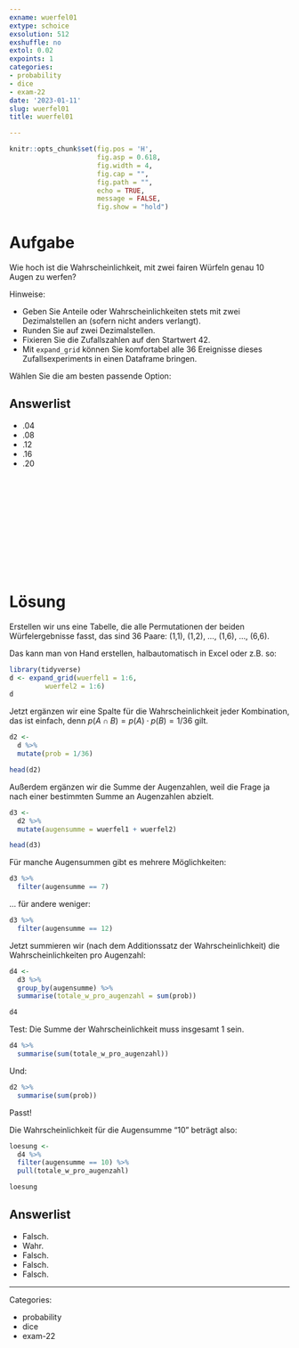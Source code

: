 ```yaml
---
exname: wuerfel01
extype: schoice
exsolution: 512
exshuffle: no
extol: 0.02
expoints: 1
categories:
- probability
- dice
- exam-22
date: '2023-01-11'
slug: wuerfel01
title: wuerfel01

---
```









```r
knitr::opts_chunk$set(fig.pos = 'H',
                      fig.asp = 0.618,
                      fig.width = 4,
                      fig.cap = "", 
                      fig.path = "",
                      echo = TRUE, 
                      message = FALSE,
                      fig.show = "hold")
```







# Aufgabe

Wie hoch ist die Wahrscheinlichkeit, mit zwei fairen Würfeln genau 10 Augen zu werfen?

Hinweise:

- Geben Sie Anteile oder Wahrscheinlichkeiten stets mit zwei Dezimalstellen an (sofern nicht anders verlangt).
- Runden Sie auf zwei Dezimalstellen.
- Fixieren Sie die Zufallszahlen auf den Startwert 42.
- Mit `expand_grid` können Sie komfortabel alle 36 Ereignisse dieses Zufallsexperiments in einen Dataframe bringen.


Wählen Sie die am besten passende Option:

Answerlist
----------

* .04
* .08
* .12
* .16
* .20




</br>
</br>
</br>
</br>
</br>
</br>
</br>
</br>
</br>
</br>

# Lösung

Erstellen wir uns eine Tabelle, die alle Permutationen der beiden Würfelergebnisse fasst,
das sind 36 Paare: (1,1), (1,2), ..., (1,6), ..., (6,6).

Das kann man von Hand erstellen, halbautomatisch in Excel oder z.B. so:

```r
library(tidyverse)
d <- expand_grid(wuerfel1 = 1:6,
         wuerfel2 = 1:6)
d
```


Jetzt ergänzen wir eine Spalte für die Wahrscheinlichkeit jeder Kombination,
das ist einfach, denn $p(A \cap B) = p(A) \cdot p(B) = 1/36$ gilt.



```r
d2 <-
  d %>% 
  mutate(prob = 1/36)

head(d2)
```


Außerdem ergänzen wir die Summe der Augenzahlen,
weil die Frage ja nach einer bestimmten Summe an Augenzahlen abzielt.


```r
d3 <-
  d2 %>% 
  mutate(augensumme = wuerfel1 + wuerfel2)

head(d3)
```



Für manche Augensummen gibt es mehrere Möglichkeiten:

```r
d3 %>% 
  filter(augensumme == 7)
```


... für andere weniger:


```r
d3 %>% 
  filter(augensumme == 12)
```


Jetzt summieren wir (nach dem Additionssatz der Wahrscheinlichkeit) die Wahrscheinlichkeiten pro Augenzahl:


```r
d4 <- 
  d3 %>% 
  group_by(augensumme) %>% 
  summarise(totale_w_pro_augenzahl = sum(prob))

d4
```


Test: Die Summe der Wahrscheinlichkeit muss insgesamt 1 sein.


```r
d4 %>% 
  summarise(sum(totale_w_pro_augenzahl))
```


Und:

```r
d2 %>% 
  summarise(sum(prob))
```


Passt!


Die Wahrscheinlichkeit für die Augensumme "10" beträgt also:


```r
loesung <-
  d4 %>% 
  filter(augensumme == 10) %>% 
  pull(totale_w_pro_augenzahl)

loesung
```



Answerlist
----------

* Falsch.
* Wahr.
* Falsch.
* Falsch.
* Falsch.





---

Categories: 

- probability
- dice
- exam-22


